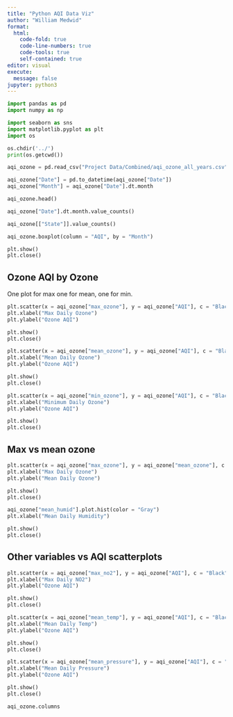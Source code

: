 ```yaml
---
title: "Python AQI Data Viz"
author: "William Medwid"
format: 
  html:
    code-fold: true
    code-line-numbers: true
    code-tools: true
    self-contained: true
editor: visual
execute:
  message: false
jupyter: python3
---
```


```python
import pandas as pd
import numpy as np

import seaborn as sns
import matplotlib.pyplot as plt
import os
```

```python
os.chdir('../')
print(os.getcwd())

aqi_ozone = pd.read_csv("Project Data/Combined/aqi_ozone_all_years.csv")
```


```python
aqi_ozone["Date"] = pd.to_datetime(aqi_ozone["Date"])
aqi_ozone["Month"] = aqi_ozone["Date"].dt.month

aqi_ozone.head()
```

```python
aqi_ozone["Date"].dt.month.value_counts()
```

```python
aqi_ozone[["State"]].value_counts()
```

```python
aqi_ozone.boxplot(column = "AQI", by = "Month")

plt.show()
plt.close()
```

## Ozone AQI by Ozone

One plot for max one for mean, one for min.

```python
plt.scatter(x = aqi_ozone["max_ozone"], y = aqi_ozone["AQI"], c = "Black")
plt.xlabel("Max Daily Ozone")
plt.ylabel("Ozone AQI")

plt.show()
plt.close()

plt.scatter(x = aqi_ozone["mean_ozone"], y = aqi_ozone["AQI"], c = "Black")
plt.xlabel("Mean Daily Ozone")
plt.ylabel("Ozone AQI")

plt.show()
plt.close()

plt.scatter(x = aqi_ozone["min_ozone"], y = aqi_ozone["AQI"], c = "Black")
plt.xlabel("Minimum Daily Ozone")
plt.ylabel("Ozone AQI")

plt.show()
plt.close()


```

## Max vs mean ozone

```python
plt.scatter(x = aqi_ozone["max_ozone"], y = aqi_ozone["mean_ozone"], c = "Black")
plt.xlabel("Max Daily Ozone")
plt.ylabel("Mean Daily Ozone")

plt.show()
plt.close()
```


```python
aqi_ozone["mean_humid"].plot.hist(color = "Gray")
plt.xlabel("Mean Daily Humidity")

plt.show()
plt.close()
```



## Other variables vs AQI scatterplots

```python
plt.scatter(x = aqi_ozone["max_no2"], y = aqi_ozone["AQI"], c = "Black")
plt.xlabel("Max Daily NO2")
plt.ylabel("Ozone AQI")

plt.show()
plt.close()
```

```python
plt.scatter(x = aqi_ozone["mean_temp"], y = aqi_ozone["AQI"], c = "Black")
plt.xlabel("Mean Daily Temp")
plt.ylabel("Ozone AQI")

plt.show()
plt.close()
```

```python
plt.scatter(x = aqi_ozone["mean_pressure"], y = aqi_ozone["AQI"], c = "Black")
plt.xlabel("Mean Daily Pressure")
plt.ylabel("Ozone AQI")

plt.show()
plt.close()
```


```python
aqi_ozone.columns
```


